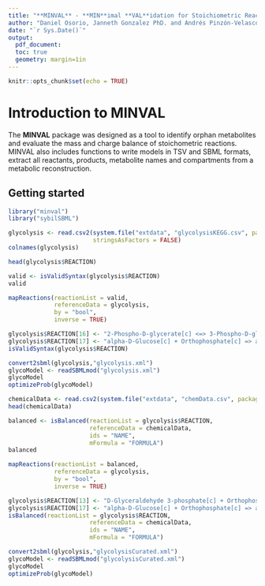 ```yaml
---
title: "**MINVAL** - **MIN**imal **VAL**idation for Stoichiometric Reactions"
author: "Daniel Osorio, Janneth Gonzalez PhD. and Andrés Pinzón-Velasco PhD."
date: "`r Sys.Date()`"
output:
  pdf_document:
  toc: true
  geometry: margin=1in
---
```

<!--
%\VignetteEngine{knitr::rmarkdown}
%\VignetteIndexEntry{MINVAL - MINimal VALidation for Stoichiometric Reactions}
-->
```r
knitr::opts_chunk$set(echo = TRUE)
```
# Introduction to MINVAL
The **MINVAL** package was designed as a tool to identify orphan metabolites and evaluate the mass and charge balance of stoichometric reactions. MINVAL also includes functions to write models in TSV and SBML formats, extract all reactants, products, metabolite names and compartments from a metabolic reconstruction.

## Getting started
```r
library("minval")
library("sybilSBML")
```

```r
glycolysis <- read.csv2(system.file("extdata", "glycolysisKEGG.csv", package = "minval"),
                        stringsAsFactors = FALSE)
colnames(glycolysis)
```

```r
head(glycolysis$REACTION)
```

```r
valid <- isValidSyntax(glycolysis$REACTION)
valid
```

```r
mapReactions(reactionList = valid,
             referenceData = glycolysis,
             by = "bool",
             inverse = TRUE)
```

```r
glycolysis$REACTION[16] <- "2-Phospho-D-glycerate[c] <=> 3-Phospho-D-glycerate[c]"
glycolysis$REACTION[17] <- "alpha-D-Glucose[c] + Orthophosphate[c] => alpha-D-Glucose 6-phosphate[c] + H2O[c]"
isValidSyntax(glycolysis$REACTION)
```

```r
convert2sbml(glycolysis,"glycolysis.xml")
glycoModel <- readSBMLmod("glycolysis.xml")
glycoModel
optimizeProb(glycoModel)
```

```r
chemicalData <- read.csv2(system.file("extdata", "chemData.csv", package = "minval"))
head(chemicalData)
```

```r
balanced <- isBalanced(reactionList = glycolysis$REACTION,
                       referenceData = chemicalData,
                       ids = "NAME",
                       mFormula = "FORMULA")
balanced

```

```r
mapReactions(reactionList = balanced,
             referenceData = glycolysis,
             by = "bool",
             inverse = TRUE)
```

```r
glycolysis$REACTION[13] <- "D-Glyceraldehyde 3-phosphate[c] + Orthophosphate[c] + NAD+[c] => 3-Phospho-D-glyceroyl phosphate[c] + NADH[c] + H+[c]"
glycolysis$REACTION[17] <- "alpha-D-Glucose[c] + Orthophosphate[c] => alpha-D-Glucose 6-phosphate[c] + H2O[c]"
isBalanced(reactionList = glycolysis$REACTION,
                       referenceData = chemicalData,
                       ids = "NAME",
                       mFormula = "FORMULA")
```
```r
convert2sbml(glycolysis,"glycolysisCurated.xml")
glycoModel <- readSBMLmod("glycolysisCurated.xml")
glycoModel
optimizeProb(glycoModel)
```